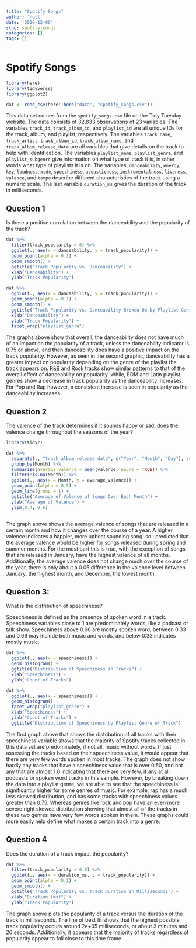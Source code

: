 ```yaml
---
title: "Spotify Songs"
author: 'null'
date: '2020-12-06'
slug: spotify-songs
categories: []
tags: []
---
```


# Spotify Songs

```r
library(here)
library(tidyverse)
library(ggplot2)

dat <- read_csv(here::here("data", "spotify_songs.csv"))
```

This data set comes from the `spotify_songs.csv` file on the Tidy Tuesday website. The data consists of 32,833 observations of 23 variables. The variables `track_id`, `track_album_id`, and `playlist_id` are all unique IDs for the track, album, and playlist, respectively. The variables `track_name`, `track_artist`, `track_album_id`, `track_album_name`, and `track_album_release_date` are all variables that give details on the track to help with identification. The variables `playlist_name`, `playlist_genre`, and `playlist_subgenre` give information on what type of track it is, in other words what type of playlists it is on. The  variables, `danceability`, `energy`, `key`, `loudness`, `mode`, `speechiness`, `acousticness`, `instrumentalness`, `liveness`, `valence`, and `tempo` describe different characteristics of the track using a numeric scale. The last variable `duration_ms` gives the duration of the track in milliseconds.

  
## Question 1
Is there a positive correlation between the danceability and the popularity of the track?

```r

dat %>%
  filter(track_popularity > 0) %>%
  ggplot(., aes(x = danceability, y = track_popularity)) +
  geom_point(alpha = 0.1) +
  geom_smooth() + 
  ggtitle("Track Popularity vs. Danceability") +
  xlab("Danceability") + 
  ylab("Track Popularity")

dat %>%
  ggplot(., aes(x = danceability, y = track_popularity)) +
  geom_point(alpha = 0.1) +
  geom_smooth() + 
  ggtitle("Track Popularity vs. Danceability Broken Up by Playlist Genre") +
  xlab("Danceability") + 
  ylab("Track Popularity") +
  facet_wrap("playlist_genre")

```

The graphs above show that overall, the danceability does not have much of an impact on the popularity of a track, unless the danceability indicator is 0.75 or above, and then danceability does have a positive impact on the track popularity. However, as seen in the second graphic, danceability has a greater impact on popularity depending on the genre of the playlist the track appears on. R&B and Rock tracks show similar patterns to that of the overall effect of danceability on popularity. While, EDM and Latin playlist genres show a decrease in track popularity as the danceability increases. For Pop and Rap however, a consistent increase is seen in popularity as the danceability increases. 


## Question 2
The valence of the track determines if it sounds happy or sad, does the valence change throughout the seasons of the year?

```r
library(tidyr)

dat %>%
  separate(., "track_album_release_date", c("Year", "Month", "Day"), sep = "-" ) %>%
  group_by(Month) %>%
  summarise(average_valence = mean(valence, na.rm = TRUE)) %>%
  filter(!is.na(Month)) %>%
  ggplot(., aes(x = Month, y = average_valence)) +
  geom_point(alpha = 0.5) + 
  geom_line(group = 1) +
  ggtitle("Average of Valence of Songs Over Each Month") + 
  ylab("Average of Valence") +
  ylim(0.4, 0.6)



```
The graph above shows the average valence of songs that are released in a certain month and how it changes over the course of a year. A higher valence indicates a happier, more upbeat sounding song, so I predicted that the average valence would be higher for songs released during spring and summer months. For the most part this is true, with the exception of songs that are released in January, have the highest valence of all months. Additionally, the average valence does not change much over the course of the year, there is only about a 0.05 difference in the valence level between January, the highest month, and December, the lowest month. 

## Question 3: 
What is the distribution of speechiness? 

Speechiness is defined as the presence of spoken word in a track. Speechiness variables close to 1 are predominately words, like a podcast or talk show. Speechiness above 0.66 are mostly spoken word, between 0.33 and 0.66 may include both music and words, and below 0.33 indicates mostly music. 

```r
dat %>%
  ggplot(., aes(x = speechiness)) +
  geom_histogram() +
  ggtitle("Distribution of Speechiness in Tracks") + 
  xlab("Speechiness") +
  ylab("Count of Tracks")

dat %>%
  ggplot(., aes(x = speechiness)) +
  geom_histogram() +
  facet_wrap("playlist_genre") +
  xlab("Speechiness") +
  ylab("Count of Tracks") +
  ggtitle("Distribution of Speechiness by Playlist Genre of Track")

```
The first graph above that shows the distribution of all tracks with their speechiness variable shows that the majority of Spotify tracks collected in this data set are predominately, if not all, music without words. If just assessing the tracks based on their speechiness value, it would appear that there are very few words spoken in most tracks. The graph does not show hardly any tracks that have a speechiness value that is over 0.50, and not any that are almost 1.0 indicating that there are very few, if any at all, podcasts or spoken word tracks in this sample. However, by breaking down the data into a playlist genre, we are able to see that the speechiness is significantly higher for some genres of music. For example, rap has a much less skewed distribution, and has some tracks with speechiness values greater than 0.75. Whereas genres like rock and pop have an even more severe right skewed distribution showing that almost all of the tracks in these two genres have very few words spoken in them. These graphs could more easily help define what makes a certain track into a genre. 



## Question 4
Does the duration of a track impact the popularity?
 
```r

dat %>%
  filter(track_popularity > 0.0) %>%
  ggplot(., aes(x = duration_ms, y = track_popularity)) +
  geom_point(alpha = 0.1) +
  geom_smooth() +
  ggtitle("Track Popularity vs. Track Duration in Milliseconds") +
  xlab("Duration (ms)") +
  ylab("Track Popularity")

```
The graph above plots the popularity of a track versus the duration of the track in milliseconds. The line of best fit shows that the highest possible track popularity occurs around 2e+05 milliseconds, or about 3 minutes and 20 seconds. Additionally, it appears that the majority of tracks regardless of popularity appear to fall close to this time frame. 
